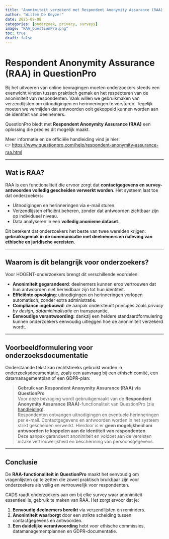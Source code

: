 ```yaml
---
title: "Anonimiteit verzekerd met Respondent Anonymity Assurance (RAA) in QuestionPro"
author: "Willem De Keyzer"
date: 2025-09-08
categories: [onderzoek, privacy, surveys]
image: "RAA_QuestionPro.png"
toc: true
draft: false
---
```


# Respondent Anonymity Assurance (RAA) in QuestionPro

Bij het uitvoeren van online bevragingen moeten onderzoekers steeds een evenwicht vinden tussen praktisch gemak en het respecteren van de anonimiteit van respondenten. Vaak willen we gebruikmaken van verzendlijsten om uitnodigingen en herinneringen te versturen. Tegelijk moeten we vermijden dat antwoorden ooit gekoppeld kunnen worden aan de identiteit van deelnemers.

QuestionPro biedt met **Respondent Anonymity Assurance (RAA)** een oplossing die precies dit mogelijk maakt.

Meer informatie en de officiële handleiding vind je hier:\
👉 <https://www.questionpro.com/help/respondent-anonymity-assurance-raa.html>

------------------------------------------------------------------------

## Wat is RAA?

RAA is een functionaliteit die ervoor zorgt dat **contactgegevens en survey-antwoorden volledig gescheiden verwerkt worden**. Het systeem laat toe dat onderzoekers:

-   Uitnodigingen en herinneringen via e-mail sturen.\
-   Verzendlijsten efficiënt beheren, zonder dat antwoorden zichtbaar zijn op individueel niveau.\
-   Data analyseren in een **volledig anonieme dataset**.

Dit betekent dat onderzoekers het beste van twee werelden krijgen: **gebruiksgemak in de communicatie met deelnemers én naleving van ethische en juridische vereisten**.

------------------------------------------------------------------------

## Waarom is dit belangrijk voor onderzoekers?

Voor HOGENT-onderzoekers brengt dit verschillende voordelen:

-   **Anonimiteit gegarandeerd**: deelnemers kunnen erop vertrouwen dat hun antwoorden niet herleidbaar zijn tot hun identiteit.\
-   **Efficiënte opvolging**: uitnodigingen en herinneringen verlopen automatisch, zonder extra administratie.\
-   **Compliance ingebouwd**: de aanpak ondersteunt principes zoals *privacy by design*, *dataminimalisatie* en transparantie.\
-   **Eenvoudige verantwoording**: dankzij een heldere standaardformulering kunnen onderzoekers eenvoudig uitleggen hoe de anonimiteit verzekerd wordt.

------------------------------------------------------------------------

## Voorbeeldformulering voor onderzoeksdocumentatie

Onderstaande tekst kan rechtstreeks gebruikt worden in onderzoeksdocumentatie, zoals een aanvraag bij een ethisch comité, een datamanagementplan of een GDPR-plan:

> **Gebruik van Respondent Anonymity Assurance (RAA) via QuestionPro**\
> Voor deze bevraging wordt gebruikgemaakt van de **Respondent Anonymity Assurance (RAA)**-functionaliteit van QuestionPro (zie [handleiding](https://www.questionpro.com/help/respondent-anonymity-assurance-raa.html)).\
> Respondenten ontvangen uitnodigingen en eventuele herinneringen per e-mail. Contactgegevens en antwoorden worden in het systeem strikt gescheiden verwerkt. Hierdoor is er **geen mogelijkheid om antwoorden te koppelen aan de identiteit van respondenten**.\
> Deze aanpak garandeert anonimiteit en voldoet aan de vereisten inzake vertrouwelijkheid en bescherming van persoonsgegevens.

------------------------------------------------------------------------

## Conclusie

De **RAA-functionaliteit in QuestionPro** maakt het eenvoudig om vragenlijsten op te zetten die zowel praktisch bruikbaar zijn voor onderzoekers als veilig en vertrouwelijk voor respondenten.

CADS raadt onderzoekers aan om bij elke survey waar anonimiteit essentieel is, gebruik te maken van RAA. Het zorgt ervoor dat je:

1.  **Eenvoudig deelnemers bereikt** via verzendlijsten en reminders.\
2.  **Anonimiteit waarborgt** door een strikte scheiding tussen contactgegevens en antwoorden.\
3.  **Een duidelijke verantwoording** hebt voor ethische commissies, datamanagementplannen en GDPR-documentatie.


